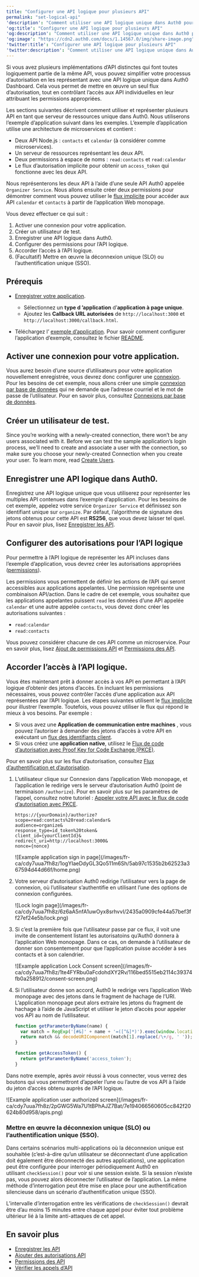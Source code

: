 ```yaml
---
title: "Configurer une API logique pour plusieurs API"
permalink: "set-logical-api"
'description': "Comment utiliser une API logique unique dans Auth0 pour représenter et contrôler l’accès à plusieurs API."
'og:title': "Configurer une API logique pour plusieurs API"
'og:description': "Comment utiliser une API logique unique dans Auth0 pour représenter et contrôler l’accès à plusieurs API."
'og:image': "https://cdn2.auth0.com/docs/1.14567.0/img/share-image.png"
'twitter:title': "Configurer une API logique pour plusieurs API"
'twitter:description': "Comment utiliser une API logique unique dans Auth0 pour représenter et contrôler l’accès à plusieurs API."
---
```


Si vous avez plusieurs implémentations d’API distinctes qui font toutes logiquement partie de la même API, vous pouvez simplifier votre processus d’autorisation en les représentant avec une API logique unique dans <Tooltip href="/docs/docs/fr-ca/glossary?term=auth0-dashboard" tip="Auth0 Dashboard
Principal produit d’Auth0 pour configurer vos services." cta="Voir le glossaire">Auth0 Dashboard</Tooltip>. Cela vous permet de mettre en œuvre un seul flux d’autorisation, tout en contrôlant l’accès aux API individuelles en leur attribuant les permissions appropriées.

Les sections suivantes décrivent comment utiliser et représenter plusieurs API en tant que serveur de ressources unique dans Auth0. Nous utiliserons l’exemple d’application suivant dans les exemples. L’exemple d’application utilise une architecture de microservices et contient :

* Deux API Node.js : `contacts` et `calendar` (à considérer comme microservices).
* Un serveur de ressources représentant les deux API.
* Deux permissions à espace de noms : `read:contacts` et `read:calendar`
* Le flux d’autorisation implicite pour obtenir un `access_token` qui fonctionne avec les deux API.

Nous représenterons les deux API à l’aide d’une seule API Auth0 appelée `Organizer Service`. Nous allons ensuite créer deux permissions pour démontrer comment vous pouvez utiliser le [flux implicite](/docs/fr-ca/get-started/authentication-and-authorization-flow/authorization-code-flow-with-pkce) pour accéder aux API `calendar` et `contacts` à partir de l’application Web monopage.

Vous devez effectuer ce qui suit :

1. Activer une connexion pour votre application.
2. Créer un utilisateur de test.
3. Enregistrer une API logique dans Auth0.
4. Configurer des permissions pour l’API logique.
5. Accorder l’accès à l’API logique.
6. (Facultatif) Mettre en œuvre la déconnexion unique (SLO) ou l’authentification unique (SSO).

## Prérequis

* [Enregistrer votre application](/docs/fr-ca/get-started/auth0-overview/create-applications/single-page-web-apps).

  + Sélectionnez un **type d ’application** d’**application à page unique**.
  + Ajoutez les **Callback URL autorisées** de `http://localhost:3000` et `http://localhost:3000/callback.html`.
* Téléchargez l’ [exemple d’application](https://github.com/auth0-samples/auth0-api-auth-implicit-sample). Pour savoir comment configurer l’application d’exemple, consultez le fichier [README](https://github.com/auth0-samples/auth0-api-auth-implicit-sample#readme).

## Activer une connexion pour votre application.

Vous aurez besoin d’une source d’utilisateurs pour votre application nouvellement enregistrée, vous devrez donc configurer une [connexion](/docs/fr-ca/connections). Pour les besoins de cet exemple, nous allons créer une simple [connexion par base de données](/docs/fr-ca/connections/database) qui ne demande que l’adresse courriel et le mot de passe de l’utilisateur. Pour en savoir plus, consultez [Connexions par base de données](/docs/fr-ca/get-started/applications/set-up-database-connections).

## Créer un utilisateur de test.

Since you’re working with a newly-created connection, there won’t be any users associated with it. Before we can test the sample application’s login process, we’ll need to create and associate a user with the connection, so make sure you choose your newly-created Connection when you create your user. To learn more, read [Create Users](/docs/fr-ca/manage-users/user-accounts/create-users).

## Enregistrer une API logique dans Auth0.

Enregistrez une API logique unique que vous utiliserez pour représenter les multiples API contenues dans l’exemple d’application. Pour les besoins de cet exemple, appelez votre service `Organizer Service` et définissez son identifiant unique sur `organize`. Par défaut, l’algorithme de signature des jetons obtenus pour cette API est **RS256**, que vous devez laisser tel quel. Pour en savoir plus, lisez [Enregistrer les API](/docs/fr-ca/get-started/auth0-overview/set-up-apis).

## Configurer des autorisations pour l’API logique

Pour permettre à l’API logique de représenter les API incluses dans l’exemple d’application, vous devrez créer les autorisations appropriées ([permissions](/docs/fr-ca/get-started/apis/scopes/api-scopes)).

Les permissions vous permettent de définir les actions de l’API qui seront accessibles aux applications appelantes. Une permission représente une combinaison API/action. Dans le cadre de cet exemple, vous souhaitez que les applications appelantes puissent `read` les données d’une API appelée `calendar` et une autre appelée `contacts`, vous devez donc créer les autorisations suivantes :

* `read:calendar`
* `read:contacts`

Vous pouvez considérer chacune de ces API comme un microservice. Pour en savoir plus, lisez [Ajout de permissions API](/docs/fr-ca/get-started/apis/add-api-permissions) et [Permissions des API](/docs/fr-ca/get-started/apis/scopes/api-scopes).

## Accorder l’accès à l’API logique.

Vous êtes maintenant prêt à donner accès à vos API en permettant à l’API logique d’obtenir des jetons d’accès. En incluant les permissions nécessaires, vous pouvez contrôler l’accès d’une application aux API représentées par l’API logique. Les étapes suivantes utilisent le [flux implicite](/docs/fr-ca/get-started/authentication-and-authorization-flow/implicit-flow-with-form-post) pour illustrer l’exemple. Toutefois, vous pouvez utiliser le flux qui répond le mieux à vos besoins. Par exemple :

* Si vous avez une **Application de communication entre machines** , vous pouvez l’autoriser à demander des jetons d’accès à votre API en exécutant un [flux des identifiants client](/docs/fr-ca/get-started/authentication-and-authorization-flow/client-credentials-flow).
* Si vous créez une **application native**, utilisez le [Flux de code d’autorisation avec Proof Key for Code Exchange (PKCE)](/docs/fr-ca/get-started/authentication-and-authorization-flow/authorization-code-flow-with-pkce).

Pour en savoir plus sur les flux d’autorisation, consultez [Flux d’authentification et d’autorisation](/docs/fr-ca/get-started/authentication-and-authorization-flow).

1. L’utilisateur clique sur Connexion dans l’application Web monopage, et l’application le redirige vers le serveur d’autorisation Auth0 (point de terminaison `/authorize`). Pour en savoir plus sur les paramètres de l’appel, consultez notre tutoriel : [Appeler votre API avec le flux de code d’autorisation avec PKCE](/docs/fr-ca/get-started/authentication-and-authorization-flow/authorization-code-flow-with-pkce/call-your-api-using-the-authorization-code-flow-with-pkce).

   

   ``` lines
   https://{yourDomain}/authorize?
   scope=read:contacts%20read:calendar&
   audience=organize&
   response_type=id_token%20token&
   client_id={yourClientId}&
   redirect_uri=http://localhost:3000&
   nonce={nonce}
   ```

   

   

   <Frame>![Example application sign in page](/images/fr-ca/cdy7uua7fh8z/1ogYIaeDdyGL3Qo511m6Sh/5ab97c1535b2b62523a367594d44d66f/home.png)</Frame>

2. Votre serveur d’autorisation Auth0 redirige l’utilisateur vers la page de connexion, où l’utilisateur s’authentifie en utilisant l’une des options de connexion configurées.

   <Frame>![Lock login page](/images/fr-ca/cdy7uua7fh8z/6z6aA5nfA1uwOyx8srhvvI/2435a0909cfe44a57bef3ff27ef24e5b/lock.png)</Frame>

3. Si c’est la première fois que l’utilisateur passe par ce flux, il voit une invite de consentement listant les autorisatoins qu’Auth0 donnera à l’application Web monopage. Dans ce cas, on demande à l’utilisateur de donner son consentement pour que l’application puisse accéder à ses contacts et à son calendrier.

   <Frame>![Example application Lock Consent screen](/images/fr-ca/cdy7uua7fh8z/1te4FYRbu0aFcdohdXY2Rv/116bed5515eb2114c39374fb0a258912/consent-screen.png)</Frame>

4. Si l’utilisateur donne son accord, Auth0 le redirige vers l’application Web monopage avec des jetons dans le fragment de hachage de l’URI. L’application monopage peut alors extraire les jetons du fragment de hachage à l’aide de JavaScript et utiliser le jeton d’accès pour appeler vos API au nom de l’utilisateur.

   ```javascript lines
   function getParameterByName(name) {
     var match = RegExp('[#&]' + name + '=([^&]*)').exec(window.location.hash);
     return match && decodeURIComponent(match[1].replace(/\+/g, ' '));
   }

   function getAccessToken() {
     return getParameterByName('access_token');
   }
   ```

   

   

Dans notre exemple, après avoir réussi à vous connecter, vous verrez des boutons qui vous permettront d’appeler l’une ou l’autre de vos API à l’aide du jeton d’accès obtenu auprès de l’API logique.

<Frame>![Example application user authorized screen](/images/fr-ca/cdy7uua7fh8z/2pGWG5Wa7U1tBPhAJZ7Bat/7e194066560605cc842f20624b80d958/apis.png)</Frame>

### Mettre en œuvre la déconnexion unique (SLO) ou l’authentification unique (SSO).

Dans certains scénarios multi-applications où la déconnexion unique est souhaitée (c’est-à-dire qu’un utilisateur se déconnectant d’une application doit également être déconnecté des autres applications), une application peut être configurée pour interroger périodiquement Auth0 en utilisant `checkSession()` pour voir si une session existe. Si la session n’existe pas, vous pouvez alors déconnecter l’utilisateur de l’application. La même méthode d’interrogation peut être mise en place pour une authentification silencieuse dans un scénario d’authentification unique (<Tooltip href="/docs/docs/fr-ca/glossary?term=single-sign-on" tip="Authentification unique (SSO)
Service qui, après qu’un utilisateur se soit connecté à une application, le connecte automatiquement à d’autres applications." cta="Voir le glossaire">SSO</Tooltip>).

L’intervalle d’interrogation entre les vérifications de `checkSession()` devrait être d’au moins 15 minutes entre chaque appel pour éviter tout problème ultérieur lié à la limite anti-attaques de cet appel.

## En savoir plus

* [Enregistrer les API](/docs/fr-ca/get-started/auth0-overview/set-up-apis)
* [Ajouter des autorisations API](/docs/fr-ca/get-started/apis/add-api-permissions)
* [Permissions des API](/docs/fr-ca/get-started/apis/scopes/api-scopes)
* [Vérifier les appels d’API](/docs/fr-ca/troubleshoot/authentication-issues/check-api-calls)